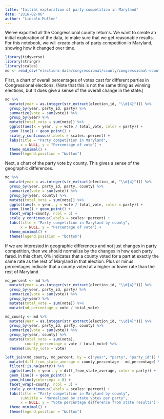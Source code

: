 ```yaml
---
title: "Initial exploration of party competition in Maryland"
date: "2016-02-06"
author: "Lincoln Mullen"
---
```

We've exported all the Congressional county returns. We want to create an initial exploration of the data, to make sure that we get reasonable results. For this notebook, we will create charts of party competition in Maryland, showing how it changed over time.

```r
library(tidyverse)
library(stringr)
library(scales)
md <- read_csv("elections-data/congressional/county/congressional-counties-md.csv")
```

First, a chart of overall percentages of votes cast for different parties in Congressional elections. (Note that this is not the same thing as winning elections, but it does give a sense of the overall change in the state.)

```r
md %>%
  mutate(year = as.integer(str_extract(election_id, "\\d{4}"))) %>%
  group_by(year, party_id, party) %>%
  summarize(vote = sum(vote)) %>%
  group_by(year) %>%
  mutate(total_vote = sum(vote)) %>%
  ggplot(aes(x = year, y = vote / total_vote, color = party)) +
  geom_line() + geom_point() +
  scale_y_continuous(labels = scales::percent) +
  labs(title = "Party competition in Maryland",
       x = NULL, y = "Percentage of vote") +
  theme_minimal() +
  theme(legend.position = "bottom")
```

Next, a chart of the party vote by county. This gives a sense of the geographic differences.

```r
md %>%
  mutate(year = as.integer(str_extract(election_id, "\\d{4}"))) %>%
  group_by(year, party_id, party, county) %>%
  summarize(vote = sum(vote)) %>%
  group_by(year, county) %>%
  mutate(total_vote = sum(vote)) %>%
  ggplot(aes(x = year, y = vote / total_vote, color = party)) +
  geom_line() + geom_point() +
  facet_wrap(~county, ncol = 3) +
  scale_y_continuous(labels = scales::percent) +
  labs(title = "Party competition in Maryland by county",
       x = NULL, y = "Percentage of vote") +
  theme_minimal() +
  theme(legend.position = "bottom")
```

If we are interested in geographic differences and not just changes in party competition, then we should normalize by the changes in how each party fared. In this chart, 0% indicates that a county voted for a part at exactly the same rate as the rest of Maryland in that election. Plus or minus percentages indicate that a county voted at a higher or lower rate than the rest of Maryland. 

```r
md_percent <- md %>%
  mutate(year = as.integer(str_extract(election_id, "\\d{4}"))) %>%
  group_by(year, party_id, party) %>%
  summarize(vote = sum(vote)) %>%
  group_by(year) %>%
  mutate(total_vote = sum(vote)) %>%
  mutate(md_percentage = vote / total_vote)

md_county <- md %>%
  mutate(year = as.integer(str_extract(election_id, "\\d{4}"))) %>%
  group_by(year, party_id, party, county) %>%
  summarize(vote = sum(vote)) %>%
  group_by(year, county) %>%
  mutate(total_vote = sum(vote),
         county_percentage = vote / total_vote) %>%
  rename(county_vote = vote)

left_join(md_county, md_percent, by = c("year", "party", "party_id")) %>%
  mutate(diff_from_state_average = county_percentage - md_percentage) %>%
  filter(!is.na(party)) %>%
  ggplot(aes(x = year, y = diff_from_state_average, color = party)) +
  geom_line() + geom_point() +
  geom_hline(yintercept = 0) +
  facet_wrap(~county, ncol = 3) +
  scale_y_continuous(labels = scales::percent) +
  labs(title = "Party competition in Maryland by county",
       subtitle = "Normalized by state votes per party",
       x = NULL, y = "Vote percentage difference from state results") +
  theme_minimal() +
  theme(legend.position = "bottom")
```

